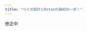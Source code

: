 ```yaml
---
title: "ベイズ統計とRstanの最初の一歩！"
---
```


修正中

<!--

## ベイズ統計の基礎

まずは，以下のSlideShareのスライドの31ページまで読んでみましょう！

<iframe src="//www.slideshare.net/slideshow/embed_code/key/dEMrpQZqlzszxS" width="595" height="485" frameborder="0" marginwidth="0" marginheight="0" scrolling="no" style="border:1px solid #CCC; border-width:1px; margin-bottom:5px; max-width: 100%;" allowfullscreen> </iframe> <div style="margin-bottom:5px"> <strong> <a href="//www.slideshare.net/YoshihikoKunisato/ss-73397771" title="ベイズ統計の基礎" target="_blank">ベイズ統計の基礎</a> </strong> from <strong><a target="_blank" href="//www.slideshare.net/YoshihikoKunisato">Senshu University</a></strong> </div>

## Rstanのインストール

本プログラムを走らせるにあたり，最新のRとRstudioをインストールしてください。また，[RStan Getting Started (Japanese)](https://github.com/stan-dev/rstan/wiki/RStan-Getting-Started-(Japanese))を参照して，Rstanのインストールもしてください。Rstanの他に使用するパッケージは，bayesplot，tidyverseです（install.packages()でインストールください）。

## 使用パッケージの読み込み

```r
rm(list=ls())
library(tidyverse)
library(bayesplot)
library(rstan)
```



## データの準備

<iframe src="//www.slideshare.net/slideshow/embed_code/key/dEMrpQZqlzszxS?startSlide=33" width="595" height="485" frameborder="0" marginwidth="0" marginheight="0" scrolling="no" style="border:1px solid #CCC; border-width:1px; margin-bottom:5px; max-width: 100%;" allowfullscreen> </iframe> <div style="margin-bottom:5px"> <strong> <a href="//www.slideshare.net/YoshihikoKunisato/ss-73397771" title="ベイズ統計の基礎" target="_blank">ベイズ統計の基礎</a> </strong> from <strong><a target="_blank" href="//www.slideshare.net/YoshihikoKunisato">Senshu University</a></strong> </div>

ある疾患Aに対する新しい治療薬Bの有効性を調べたいとします。そこで，60名の患者を，通常治療(tAU)と通常治療に新しい治療薬を追加した治療(tNEW)の2群に割り付ける臨床試験を実施しました（tAU : tNEW = 1 : 1）。プライマリーアウトカムは，治療一ヶ月後の疾患Aに関する症状評価尺度得点とします（尺度の合計得点範囲は，1 ~ 100点で，症状が重いほど得点が高くなります）。なお，新しい治療は，コストが高いので，通常治療よりも6点以上は高くないといけないとする臨床的な共通認識が存在するとします。

データを作成するにあたり，tAU群(30名)の治療後の症状評価尺度得点は，平均50，標準偏差8の正規分布に従い，tNEW群(30名)の治療後の症状評価尺度得点は，平均40，標準偏差10に従うとします（あくまでデータを作成するために設定しました。実際は，知り得ない情報になります）。

```r
# データの作成
numtAU <- 30
numtNEW <- 30

# 正規分布から乱数発生させてデータを作成
set.seed(321)
scoretAU <- rnorm(numtAU, mean = 50, sd = 8) 
scoretNEW <- rnorm(numtNEW, mean = 40, sd = 10) 

#　尺度得点は整数なので丸める
scoretAUr <- round(scoretAU, digits = 0)
scoretNEWr <- round(scoretNEW, digits = 0)

# Stanに渡すデータの準備（list型で作成する）
stanData1 <- list(StAU=scoretAUr, StNEW = scoretNEWr, NtAU = numtAU, NtNEW = numtNEW)
```

## データの要約と可視化

作成したデータの要約統計量を算出し，図示する。要約統計量の算出には，tidyverseに入っているdplyr，可視化には，tidyverseに入っているggplot2を使っています。

### 要約統計量

```r
# プロットするためデータのデータフレーム化
group <- rep(c("tAU","tNEW"),times = c(numtAU, numtNEW))
score <- append(scoretAUr,scoretNEWr)
data1 <- data_frame(group,score)

# データの要約
data1 %>% 
  group_by(group) %>% 
  summarise(Mean = mean(score,na.rm = T), SD = sd(score,na.rm = T), Min = min(score, na.rm = T), Max = max(score, na.rm = T))
```

### チャートプロット＋バイオリンプロット

```r
data1 %>% 
  ggplot(aes(x = group, y = score, color = group)) +
  geom_violin(trim = FALSE) +
  geom_jitter(position = position_jitter(0.2)) 
```

### チャートプロット＋箱ひげ図

```r
data1 %>% 
  ggplot(aes(x = group, y = score, color = group)) +
  geom_boxplot(position=position_dodge(0.8)) +
  geom_jitter(position = position_jitter(0.2)) 
```

## ベイズ推定

この試験についての先行研究がなく，情報のある事前分布を設定するのが難しいとします。その場合には，無情報事前分布をおきます。ここでは，各群の平均と標準偏差の無情報事前分布として，0から100の区間の一様分布を指定します。

### Stanコード


<iframe src="//www.slideshare.net/slideshow/embed_code/key/dEMrpQZqlzszxS?startSlide=35" width="595" height="485" frameborder="0" marginwidth="0" marginheight="0" scrolling="no" style="border:1px solid #CCC; border-width:1px; margin-bottom:5px; max-width: 100%;" allowfullscreen> </iframe> <div style="margin-bottom:5px"> <strong> <a href="//www.slideshare.net/YoshihikoKunisato/ss-73397771" title="ベイズ統計の基礎" target="_blank">ベイズ統計の基礎</a> </strong> from <strong><a target="_blank" href="//www.slideshare.net/YoshihikoKunisato">Senshu University</a></strong> </div>

Stanコードは以下になります。今回，muとsigmaについては，事前分布を明示的に書いていません。この場合は，parametersブロックで指定した範囲の一様分布が事前分布に使われます。

なお，今回は，Stanコードを""でくくってmodel1にいれて，それをあとでstan()で，コンパイルしてサンプリングしています。一方で，.stanという名前のファイルを作って読み込むスタイルもあります。.stanファイルを作る方がオードソックスですが，ちょと扱いにくいし，ファイルが増えるので私は好きじゃありません（ただの好みです）。ご自身にとって一番しっくりいく方法をご利用ください。


```r
model1 <- "
data{
     int NtAU;
     int NtNEW;
     real StAU[NtAU];
     real StNEW[NtNEW];
}

parameters {
     vector<lower = 0, upper = 100> [2] mu;
     vector<lower = 0, upper = 100> [2] sigma;
}

model {
  StAU ~ normal(mu[1],sigma[1]);
  StNEW ~ normal(mu[2],sigma[2]);
}
"
```

### Rstanによるサンプリング

<iframe src="//www.slideshare.net/slideshow/embed_code/key/dEMrpQZqlzszxS?startSlide=36" width="595" height="485" frameborder="0" marginwidth="0" marginheight="0" scrolling="no" style="border:1px solid #CCC; border-width:1px; margin-bottom:5px; max-width: 100%;" allowfullscreen> </iframe> <div style="margin-bottom:5px"> <strong> <a href="//www.slideshare.net/YoshihikoKunisato/ss-73397771" title="ベイズ統計の基礎" target="_blank">ベイズ統計の基礎</a> </strong> from <strong><a target="_blank" href="//www.slideshare.net/YoshihikoKunisato">Senshu University</a></strong> </div>

stan()によって，model1をコンパイルした上で，サンプリングする。ちなみに，コンパイル時にエラーが出るが，それは，気にしなくても良いです。

```r
# Stanの設定（並列化など）
rstan_options(auto_write=TRUE)
options(mc.cores = parallel::detectCores())
# サンプリング
fit1 <- stan(model_code = model1, 
            seed = 1234, 
            data = stanData1,
            warmup = 300, 
            iter = 1000,
            chains = 4,
            thin = 2)
```


### 収束の確認

<iframe src="//www.slideshare.net/slideshow/embed_code/key/dEMrpQZqlzszxS?startSlide=37" width="595" height="485" frameborder="0" marginwidth="0" marginheight="0" scrolling="no" style="border:1px solid #CCC; border-width:1px; margin-bottom:5px; max-width: 100%;" allowfullscreen> </iframe> <div style="margin-bottom:5px"> <strong> <a href="//www.slideshare.net/YoshihikoKunisato/ss-73397771" title="ベイズ統計の基礎" target="_blank">ベイズ統計の基礎</a> </strong> from <strong><a target="_blank" href="//www.slideshare.net/YoshihikoKunisato">Senshu University</a></strong> </div>

#### トレースプロットの確認

warmupの区間は，チェーンによってばらついていますが，それ以降は，きれいに混ざっています。ちなみに，thin=2にしているので，n_warmupは半分の150になります。

```r
# Warmupもみたいので，それを含めて抽出する
post1Warmup <- extract(fit1, inc_warmup = TRUE, permuted = FALSE)
# トレースプロット
mcmc_trace(post1Warmup, n_warmup = 150)
```

#### 自己相関

自己相関も問題なさそうです。

```r
post1Array <- as.array(fit1)
mcmc_acf(post1Array)
```

<iframe src="//www.slideshare.net/slideshow/embed_code/key/dEMrpQZqlzszxS?startSlide=38" width="595" height="485" frameborder="0" marginwidth="0" marginheight="0" scrolling="no" style="border:1px solid #CCC; border-width:1px; margin-bottom:5px; max-width: 100%;" allowfullscreen> </iframe> <div style="margin-bottom:5px"> <strong> <a href="//www.slideshare.net/YoshihikoKunisato/ss-73397771" title="ベイズ統計の基礎" target="_blank">ベイズ統計の基礎</a> </strong> from <strong><a target="_blank" href="//www.slideshare.net/YoshihikoKunisato">Senshu University</a></strong> </div>

#### Rhatの確認

1.1以下に収まっていました。

```r
mcmc_rhat(rhat(fit1)) + yaxis_text()
```

#### 有効サンプルサイズ

有効サンプルサイズが0.1を下回ることはありませんでした。

```r
mcmc_neff(neff_ratio(fit1))+ yaxis_text()
```


### 推定結果の確認
#### 要約統計量
EAP推定値（mean）をみると，muは要約統計量の平均値と同じくらいで，sigmaは要約統計量よりも少し大きくなっている。

```r
print(fit1)
```

#### 事後分布のプロット

<iframe src="//www.slideshare.net/slideshow/embed_code/key/dEMrpQZqlzszxS?startSlide=39" width="595" height="485" frameborder="0" marginwidth="0" marginheight="0" scrolling="no" style="border:1px solid #CCC; border-width:1px; margin-bottom:5px; max-width: 100%;" allowfullscreen> </iframe> <div style="margin-bottom:5px"> <strong> <a href="//www.slideshare.net/YoshihikoKunisato/ss-73397771" title="ベイズ統計の基礎" target="_blank">ベイズ統計の基礎</a> </strong> from <strong><a target="_blank" href="//www.slideshare.net/YoshihikoKunisato">Senshu University</a></strong> </div>

各群の平均と標準偏差の事後密度曲線（中央値と95%確信区間）をプロットします。

```r
post1Matrix <- as.matrix(fit1)
mcmc_areas(post1Matrix, pars = c("mu[1]","mu[2]"),prob = 0.95)
mcmc_areas(post1Matrix, pars = c("sigma[1]","sigma[2]"),prob = 0.95)
```


#### 平均値差の事後分布

<iframe src="//www.slideshare.net/slideshow/embed_code/key/dEMrpQZqlzszxS?startSlide=40" width="595" height="485" frameborder="0" marginwidth="0" marginheight="0" scrolling="no" style="border:1px solid #CCC; border-width:1px; margin-bottom:5px; max-width: 100%;" allowfullscreen> </iframe> <div style="margin-bottom:5px"> <strong> <a href="//www.slideshare.net/YoshihikoKunisato/ss-73397771" title="ベイズ統計の基礎" target="_blank">ベイズ統計の基礎</a> </strong> from <strong><a target="_blank" href="//www.slideshare.net/YoshihikoKunisato">Senshu University</a></strong> </div>

tAU群とtNEW群の母平均値の差(正だとtNEWが優越)の事後分布をプロットします。

```r
# 事後分布からのサンプルを抽出してデータフレーム化
post1DF <- as_data_frame(post1Matrix)
# mu[1](tAU群)とmu[2](tNEW群)の母平均値差を計算しデータフレーム化
muDiff <- post1DF$`mu[1]` - post1DF$`mu[2]`
muDiffData <- data_frame(muDiff)

# EAP推定値，標準偏差，95%信用区間
muDiffData %>% 
  summarise(Mean = mean(muDiff,na.rm = T), SD = sd(muDiff,na.rm = T), CI_2.5 = quantile(muDiff,probs = 0.025, na.rm = T), CI_97.5 = quantile(muDiff,probs = 0.975, na.rm = T))


# プロット
muDiffData %>% 
  ggplot(aes(x=muDiff)) +
  geom_density()
```

#### 平均値の差が0以上である確率
```r
# 基準点
criteria <- 0

# muDiffでcriteria以下のサンプルの個数
numUnderCriteria <- muDiffData %>% 
  filter(muDiff <= criteria) %>% 
  count()

# muDiffでcriteriaより上のサンプルの個数
numOverCriteria <- muDiffData %>% 
  filter(muDiff > criteria) %>% 
  count()

# プロット
muDiffData %>% 
  ggplot(aes(x = muDiff)) +
  geom_density() +
  geom_vline(xintercept = criteria, colour = "red")

print(paste("群間の平均値の差の事後分布において，",criteria,"以上である確率は，",(numOverCriteria/(numOverCriteria+numUnderCriteria)),"です"))
```

### #平均値の差が6以上である確率
```r
# 基準点
criteria <- 6

# muDiffでcriteria以下のサンプルの個数
numUnderCriteria <- muDiffData %>% 
  filter(muDiff <= criteria) %>% 
  count()

# muDiffでcriteriaより上のサンプルの個数
numOverCriteria <- muDiffData %>% 
  filter(muDiff > criteria) %>% 
  count()

# プロット
muDiffData %>% 
  ggplot(aes(x = muDiff)) +
  geom_density() +
  geom_vline(xintercept = criteria, colour = "red")

print(paste("群間の平均値の差の事後分布において，",criteria,"以上である確率は，",(numOverCriteria/(numOverCriteria+numUnderCriteria)),"です"))
```


#### 事後予測分布

<iframe src="//www.slideshare.net/slideshow/embed_code/key/dEMrpQZqlzszxS?startSlide=41" width="595" height="485" frameborder="0" marginwidth="0" marginheight="0" scrolling="no" style="border:1px solid #CCC; border-width:1px; margin-bottom:5px; max-width: 100%;" allowfullscreen> </iframe> <div style="margin-bottom:5px"> <strong> <a href="//www.slideshare.net/YoshihikoKunisato/ss-73397771" title="ベイズ統計の基礎" target="_blank">ベイズ統計の基礎</a> </strong> from <strong><a target="_blank" href="//www.slideshare.net/YoshihikoKunisato">Senshu University</a></strong> </div>

２群の平均と標準偏差の事後分布からのサンプルと正規分布を用いて，データを発生させて，事後予測分布を作成する。今回は，Stanの外側で処理をしているが，generated quantities{}ブロックで，_rngを使って，任意のパラメータの事後予測分布を出すこともできる。

```r
# 事後分布のサンプル数分，サンプルと正規分布からデータを作成
numSamples <- length(post1DF$`mu[1]`)
tAUPred <- rnorm(numSamples,post1DF$`mu[1]`,post1DF$`sigma[1]`)
tNEWPred <- rnorm(numSamples,post1DF$`mu[2]`,post1DF$`sigma[2]`)


# 事後分布と事前分布のサンプルを結合，ラベルの作成，データフレーム化
samples <- append(tAUPred,tNEWPred)
groupPred <- rep(c('tAUPred','tNEWPred'), times = c(numSamples,numSamples))
postPred <- data_frame(groupPred, samples)

postPred %>%
  ggplot(aes(samples, fill = groupPred)) +
  geom_density(alpha = 0.5)

# データの要約
postPred %>% 
  group_by(groupPred) %>% 
  summarise(Mean = mean(samples,na.rm = T), SD = sd(samples,na.rm = T), CI_2.5 = quantile(samples,probs = 0.025, na.rm = T), CI_97.5 = quantile(samples,probs = 0.975, na.rm = T))
```


## ベイズ更新

上記の結果から，２群の平均と標準偏差の事後分布のEAP推定値と標準偏差は以下のようになる。

|     |EAP推定値|標準偏差|
|:--|:--|:--|
|tAU mu| 50.76 |1.47| 
|tNEW mu| 40.22 |1.69|
|tAU sigma| 8.17 |1.15|
|tNEW sigma| 9.71| 1.27|

今回，群間の平均に差が認められたので，もっと大規模な臨床試験を計画しました。今度は，120名の患者を集めて，各群60名ずつ無作為割付を行いました。
あまり強い事前分布を置くのはその合理性の主張が難しいですが，今回は，ベイズ更新の練習のために，上記の事後分布を事前分布に指定した解析を行います。

### データの準備

なお，今回の新たな試験は，tAU群(60名)の治療後の症状評価尺度得点は，平均50，標準偏差7の正規分布に従い，tNEW群(60名)の治療後の症状評価尺度得点は，平均55，標準偏差7に従うとします。つまり，先程は，tNEW群が優越だったのですが，今度は，やや劣るという結果になります。

```r
# データの作成
numtAU <- 60
numtNEW <- 60

# 乱数発生でデータを作成
set.seed(321)
scoretAU <- rnorm(numtAU, mean = 50, sd = 7) 
scoretNEW <- rnorm(numtNEW, mean = 55, sd = 7) 

#　尺度得点は整数なので丸める
scoretAUr <- round(scoretAU, digits = 0)
scoretNEWr <- round(scoretNEW, digits = 0)

# Stanに渡すデータの準備（list型で作成する）
stanData2 <- list(StAU=scoretAUr, StNEW = scoretNEWr, NtAU = numtAU, NtNEW = numtNEW)
```

### データの要約と可視化

作成したデータの要約統計量を算出し，図示する。


#### 要約統計量

```r
# プロットするためデータのデータフレーム化
group <- rep(c("tAU","tNEW"),times = c(numtAU, numtNEW))
score <- append(scoretAUr,scoretNEWr)
data2 <- data_frame(group,score)

# データの要約
data2 %>% 
  group_by(group) %>% 
  summarise(Mean = mean(score,na.rm = T), SD = sd(score,na.rm = T), Min = min(score, na.rm = T), Max = max(score, na.rm = T))
```


#### チャートプロット＋バイオリンプロット

```r
data2 %>% 
  ggplot(aes(x = group, y = score, color = group)) +
  geom_violin(trim = FALSE) +
  geom_jitter(position = position_jitter(0.2)) 
```

#### チャートプロット＋箱ひげ図

```r
data2 %>% 
  ggplot(aes(x = group, y = score, color = group)) +
  geom_boxplot(position=position_dodge(0.8)) +
  geom_jitter(position = position_jitter(0.2)) 
```

<iframe src="//www.slideshare.net/slideshow/embed_code/key/dEMrpQZqlzszxS?startSlide=42" width="595" height="485" frameborder="0" marginwidth="0" marginheight="0" scrolling="no" style="border:1px solid #CCC; border-width:1px; margin-bottom:5px; max-width: 100%;" allowfullscreen> </iframe> <div style="margin-bottom:5px"> <strong> <a href="//www.slideshare.net/YoshihikoKunisato/ss-73397771" title="ベイズ統計の基礎" target="_blank">ベイズ統計の基礎</a> </strong> from <strong><a target="_blank" href="//www.slideshare.net/YoshihikoKunisato">Senshu University</a></strong> </div>

### Stanコード

先程の事後分布から以下のような事前分布を設定した。

- mu[1] ~ normal(50.76, 1.47);
- mu[2] ~ normal(40.22, 1.69);
- sigma[1] ~ normal(8.17, 1.15);
- sigma[2] ~ normal(9.71, 1.27);
  
```r
model2 <- "
data{
     int NtAU;
     int NtNEW;
     real StAU[NtAU];
     real StNEW[NtNEW];
}

parameters {
     vector<lower = 0, upper = 100> [2] mu;
     vector<lower = 0, upper = 100> [2] sigma;
}

model {
  mu[1] ~ normal(50.76, 1.47);
  mu[2] ~ normal(40.22, 1.69);
  sigma[1] ~ normal(8.17, 1.15);
  sigma[2] ~ normal(9.71, 1.27);

  StAU ~ normal(mu[1],sigma[1]);
  StNEW ~ normal(mu[2],sigma[2]);
}
"
```


### Rstanによるサンプリング

stan()によって，model1（無情報事前分布）とmodel2（ベイズ更新）をコンパイルした上で，サンプリングする。

```r
# Stanの設定（並列化など）
rstan_options(auto_write=TRUE)
options(mc.cores = parallel::detectCores())

# さきほどの事後分布を事前分布に使ったもの
fit2 <- stan(model_code = model2, 
            seed = 1234, 
            data = stanData2,
            warmup = 300, 
            iter = 1000,
            chains = 4,
            thin = 2)

# 無情報的事前分布を使ったもの（これはあとで比較する用，先ほどと同じmodel1を使用）
fit3 <- stan(model_code = model1, 
            seed = 1234, 
            data = stanData2,
            warmup = 300, 
            iter = 1000,
            chains = 4,
            thin = 2)
```


### 収束の確認

煩雑なので，収束の確認は，ベイズ更新を試しているfit2だけやります（fit3も収束しているので，各自でご確認ください）。

#### トレースプロットの確認

warmupの区間は，チェーンによってばらついていますが，それ以降は，きれいに混ざっています。

```r
# Warmupもみたいので，それを含めて抽出する
post2Warmup <- extract(fit2, inc_warmup = TRUE, permuted = FALSE)
# トレースプロット
mcmc_trace(post2Warmup, n_warmup = 150)
```

#### Rhatの確認

1.1以下に収まっていました。

```r
mcmc_rhat(rhat(fit2)) + yaxis_text()
```

#### 有効サンプルサイズ

有効サンプルサイズが0.1を下回ることはありませんでした。

```r
mcmc_neff(neff_ratio(fit2))+ yaxis_text()
```

#### 自己相関

自己相関も問題なさそうです。

```r
post2Array <- as.array(fit2)
mcmc_acf(post2Array)
```

### 推定結果の確認
#### 要約統計量

先程のtNEWが優勢なデータの事後分布を用いてベイズ更新したところ，記述統計的にはtAUが優勢にもかからず，２群の平均は約50でほぼ同じになりました。

```r
print(fit2)
```

#### 事後分布のプロット

各群の平均と標準偏差の事後密度曲線（中央値と95%確信区間）をプロットします。

```r
post2Matrix <- as.matrix(fit2)
mcmc_areas(post2Matrix, pars = c("mu[1]","mu[2]"),prob = 0.95)
mcmc_areas(post2Matrix, pars = c("sigma[1]","sigma[2]"),prob = 0.95)
```


#### 無情報事前分布の場合

一方，過去の試験の事後分布をベイズ更新せず，無情報事前分布をおいた場合は，以下のようになり，ちゃんとtAUの方が優勢になっています。

```r
print(fit3)
post3Matrix <- as.matrix(fit3)
mcmc_areas(post3Matrix, pars = c("mu[1]","mu[2]"),prob = 0.95)
mcmc_areas(post3Matrix, pars = c("sigma[1]","sigma[2]"),prob = 0.95)
```

#### 平均値差の事後分布

tAU群とtNEW群の母平均値の差(正だとtNEWが優越)の事後分布をプロットします。ベイズ更新した方は，群間の平均の差のEAP推定値は，約0であり，95%信用区間も0をまたいでいます。一方，無情報事前分布の方は，群間の平均値の差のEAP推定値は，-4.39であり，95%信用区間は0をまたいでいません。事前分布によって，かなり結果が異なりました。

```r
# 事後分布からのサンプルを抽出してデータフレーム化
post2DF <- as_data_frame(post2Matrix)
post3DF <- as_data_frame(post3Matrix)

# mu[1](tAU群)とmu[2](tNEW群)の母平均値差を計算しデータフレーム化
muDiffBayesUpDate <- post2DF$`mu[1]` - post2DF$`mu[2]`
muDiffNonInfoPrior <- post3DF$`mu[1]` - post3DF$`mu[2]`
muDiff <- append(muDiffBayesUpDate,muDiffNonInfoPrior)
numSamples <- length(post2DF$`mu[1]`)
priorType <- rep(c('Bayesian Updating','Non-informative Priors'), times = c(numSamples,numSamples))
muDiffData <- data_frame(priorType,muDiff)

# EAP推定値，標準偏差，95%信用区間
muDiffData %>% 
  group_by(priorType) %>% 
  summarise(Mean = mean(muDiff,na.rm = T), SD = sd(muDiff,na.rm = T), CI_2.5 = quantile(muDiff,probs = 0.025, na.rm = T), CI_97.5 = quantile(muDiff,probs = 0.975, na.rm = T))


# プロット
muDiffData %>% 
  ggplot(aes(x = muDiff, fill = priorType)) +
  geom_density(alpha = 0.5)
```

#### 平均値の差が0より小さい確率

```r
# 基準点
criteria <- 0

# Bayesisn Updatingにおいて，muDiffでcriteria以下のサンプルの個数
numUnderCriteriaBU <- muDiffData %>% 
  filter(priorType == 'Bayesian Updating') %>% 
  filter(muDiff <= criteria) %>% 
  count()

# Bayesisn Updatingにおいて，muDiffでcriteriaより上のサンプルの個数
numOverCriteriaBU <- muDiffData %>% 
  filter(priorType == 'Bayesian Updating') %>% 
  filter(muDiff > criteria) %>% 
  count()

# Non-informative Priorsにおいて，muDiffでcriteria以下のサンプルの個数
numUnderCriteriaNI <- muDiffData %>% 
  filter(priorType == 'Non-informative Priors') %>% 
  filter(muDiff <= criteria) %>% 
  count()

# Non-informative Priorsにおいて，muDiffでcriteriaより上のサンプルの個数
numOverCriteriaNI <- muDiffData %>% 
  filter(priorType == 'Non-informative Priors') %>% 
  filter(muDiff > criteria) %>% 
  count()

# プロット
muDiffData %>% 
  ggplot(aes(x = muDiff, fill = priorType)) +
  geom_density(alpha = 0.5) +
  geom_vline(xintercept = criteria, colour = "red")

print(paste("Bayesisn Updatinにおいて，群間の平均値の差の事後分布が，",criteria,"より小さい確率は，",(numUnderCriteriaBU/(numOverCriteriaBU+numUnderCriteriaBU)),"です"))

print(paste("Non-informative Priorsにおいて，群間の平均値の差の事後分布が，",criteria,"より小さい確率は，",(numUnderCriteriaNI/(numOverCriteriaNI+numUnderCriteriaNI)),"です"))
```

#### 平均値の差が-6以下である確率
```r
# 基準点
criteria <- -6

# Bayesisn Updatingにおいて，muDiffでcriteria以下のサンプルの個数
numUnderCriteriaBU <- muDiffData %>% 
  filter(priorType == 'Bayesian Updating') %>% 
  filter(muDiff <= criteria) %>% 
  count()

# Bayesisn Updatingにおいて，muDiffでcriteriaより上のサンプルの個数
numOverCriteriaBU <- muDiffData %>% 
  filter(priorType == 'Bayesian Updating') %>% 
  filter(muDiff > criteria) %>% 
  count()

# Non-informative Priorsにおいて，muDiffでcriteria以下のサンプルの個数
numUnderCriteriaNI <- muDiffData %>% 
  filter(priorType == 'Non-informative Priors') %>% 
  filter(muDiff <= criteria) %>% 
  count()

# Non-informative Priorsにおいて，muDiffでcriteriaより上のサンプルの個数
numOverCriteriaNI <- muDiffData %>% 
  filter(priorType == 'Non-informative Priors') %>% 
  filter(muDiff > criteria) %>% 
  count()

# プロット
muDiffData %>% 
  ggplot(aes(x = muDiff, fill = priorType)) +
  geom_density(alpha = 0.5) +
  geom_vline(xintercept = criteria, colour = "red")

print(paste("Bayesisn Updatinにおいて，群間の平均値の差の事後分布が，",criteria,"以下である確率は，",(numUnderCriteriaBU/(numOverCriteriaBU+numUnderCriteriaBU)),"です"))

print(paste("Non-informative Priorsにおいて，群間の平均値の差の事後分布が，",criteria,"以下である確率は，",(numUnderCriteriaNI/(numOverCriteriaNI+numUnderCriteriaNI)),"です"))
```


#### 事後予測分布

tAUについては，事前分布による違いが少なそうなので，今回は，Bayesian UpdatingとNon-informative Priorsの２種類のtNEWの事後予測分布を計算します。

```r
# 事後分布のサンプル数分，サンプルと正規分布からデータを作成
numSamples <- length(post2DF$`mu[1]`)
tNEWPredBayesianUpdating <- rnorm(numSamples,post2DF$`mu[2]`,post2DF$`sigma[2]`)
tNEWPredNonInformative <- rnorm(numSamples,post3DF$`mu[2]`,post3DF$`sigma[2]`)

# 事後分布と事前分布のサンプルを結合，ラベルの作成，データフレーム化
samples <- append(tNEWPredBayesianUpdating,tNEWPredNonInformative)
postPred <- data_frame(priorType, samples)

postPred %>%
  ggplot(aes(samples, fill = (priorType))) +
  geom_density(alpha = 0.5)

# データの要約
postPred %>% 
  group_by(priorType) %>% 
  summarise(Mean = mean(samples,na.rm = T), SD = sd(samples,na.rm = T), CI_2.5 = quantile(samples,probs = 0.025, na.rm = T), CI_97.5 = quantile(samples,probs = 0.975, na.rm = T))
```

<iframe src="//www.slideshare.net/slideshow/embed_code/key/dEMrpQZqlzszxS?startSlide=43" width="595" height="485" frameborder="0" marginwidth="0" marginheight="0" scrolling="no" style="border:1px solid #CCC; border-width:1px; margin-bottom:5px; max-width: 100%;" allowfullscreen> </iframe> <div style="margin-bottom:5px"> <strong> <a href="//www.slideshare.net/YoshihikoKunisato/ss-73397771" title="ベイズ統計の基礎" target="_blank">ベイズ統計の基礎</a> </strong> from <strong><a target="_blank" href="//www.slideshare.net/YoshihikoKunisato">Senshu University</a></strong> </div>

## ベイズ統計での報告の注意事項

以下のスライドの45ページからベイズ統計での報告の注意事項についてまとめているので，ご確認ください。

<iframe src="//www.slideshare.net/slideshow/embed_code/key/dEMrpQZqlzszxS?startSlide=44" width="595" height="485" frameborder="0" marginwidth="0" marginheight="0" scrolling="no" style="border:1px solid #CCC; border-width:1px; margin-bottom:5px; max-width: 100%;" allowfullscreen> </iframe> <div style="margin-bottom:5px"> <strong> <a href="//www.slideshare.net/YoshihikoKunisato/ss-73397771" title="ベイズ統計の基礎" target="_blank">ベイズ統計の基礎</a> </strong> from <strong><a target="_blank" href="//www.slideshare.net/YoshihikoKunisato">Senshu University</a></strong> </div>

-->
